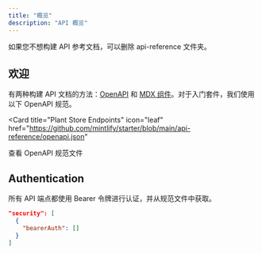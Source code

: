 ```yaml
---
title: "概览"
description: "API 概览"
---
```


<Note>如果您不想构建 API 参考文档，可以删除 api-reference 文件夹。</Note>

## 欢迎

有两种构建 API 文档的方法：[OpenAPI](https://mintlify.com/docs/api-playground/openapi/setup) 和 [MDX 组件](https://mintlify.com/docs/api-playground/mdx/configuration)。对于入门套件，我们使用以下 OpenAPI 规范。

<Card
  title="Plant Store Endpoints"
  icon="leaf"
  href="https://github.com/mintlify/starter/blob/main/api-reference/openapi.json"
>
  查看 OpenAPI 规范文件
</Card>

## Authentication

所有 API 端点都使用 Bearer 令牌进行认证，并从规范文件中获取。

```json
"security": [
  {
    "bearerAuth": []
  }
]
```
